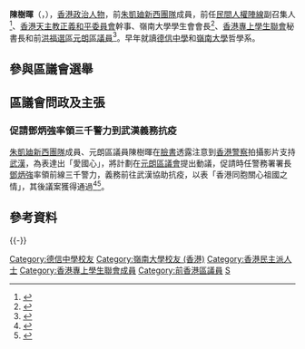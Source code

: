 {{infobox officeholder
| name = 陳樹暉
| native_name = Eddie Chan Shu-fai
| native_name_lang = en
|image=Eddie Chan Shu Fai 2013.jpg
|birth_date={{birth date and age|1990|10|29}}
|office=[[元朗區議會|元朗區議會]]議員
|term_start=2020年1月1日
|term_end=2021年7月8日
|constituency=[[洪福_(選區)|洪福選區]]
|predecessor=''新選區''
| successor       = 懸空
|office1=[[香港專上學生聯會|香港專上學生聯會]]秘書長
|term_start1=2013年
|term_end1=2014年
|deputy1=[[何潔泓|何潔泓]]<br>[[楊政賢|楊政賢]]
|predecessor1=[[李成康|李成康]]
|successor1=[[周永康_(香港)|周永康]]
|office2=[[嶺南大學學生會|嶺南大學學生會]]會長
|term_start2=2012年
|term_end2=2013年
|deputy2=[[胡詠欣|胡詠欣]]<br>[[何潔泓|何潔泓]]
|predecessor2=[[鄧建華|鄧建華]]（署理）
|successor2=[[葉泳琳|葉泳琳]]
|alma_mater=[[德信中學|德信中學]]<br>[[嶺南大學_(香港)|嶺南大學]]
| party = {{Nonp}}
| otherparty = {{TC}}（－2021年）
}}
'''陳樹暉'''（{{lang-en|Eddie Chan Shu-fai}}，{{bd|1990年|10月29日|||}}），[[香港|香港]][[政治人物|政治人物]]，前[[朱凱廸新西團隊|朱凱廸新西團隊]]成員，前任[[民間人權陣線|民間人權陣線]]副召集人<ref>{{cite web|url=http://hk.apple.nextmedia.com/news/art/20141208/18961815|title=龍和道被捕佔領者　計劃集體投訴|work=蘋果日報|date=2014-12-08|accessdate=2015-03-25|archive-date=2017-06-26|archive-url=https://web.archive.org/web/20170626014955/http://hk.apple.nextmedia.com/news/art/20141208/18961815|dead-url=no}}</ref>、[[香港天主教正義和平委員會|香港天主教正義和平委員會]]幹事、嶺南大學學生會會長<ref>{{cite web|url=http://lnsu.hk/executive-committee/members/|title=嶺南大學學生會歷屆幹事成員|work=嶺南大學學生會|accessdate=2015-03-25|deadurl=yes|archiveurl=https://web.archive.org/web/20150221224720/http://lnsu.hk/executive-committee/members/|archivedate=2015-02-21}}</ref>、[[香港專上學生聯會|香港專上學生聯會]]秘書長和前[[洪福_(選區)|洪福選區]][[元朗區議會|元朗區議員]]<ref>{{cite news|url=https://www.thestandnews.com/politics/%E5%85%83%E6%9C%97%E6%B4%AA%E7%A6%8F-%E6%9C%B1%E5%87%B1%E5%BB%B8%E6%96%B0%E8%A5%BF%E5%9C%98%E9%9A%8A%E9%99%B3%E6%A8%B9%E6%9A%89-%E6%93%8A%E6%95%97%E6%B0%91%E5%BB%BA%E8%81%AF%E5%BE%90%E5%90%9B%E7%B4%B9%E7%95%B6%E9%81%B8/|title=元朗洪福　朱凱廸新西團隊陳樹暉　擊敗民建聯徐君紹當選|publisher=立場新聞|date=2019-11-25|accessdate=2019-11-27|archive-date=2020-09-24|archive-url=https://web.archive.org/web/20200924094130/https://www.thestandnews.com/politics/%E5%85%83%E6%9C%97%E6%B4%AA%E7%A6%8F-%E6%9C%B1%E5%87%B1%E5%BB%B8%E6%96%B0%E8%A5%BF%E5%9C%98%E9%9A%8A%E9%99%B3%E6%A8%B9%E6%9A%89-%E6%93%8A%E6%95%97%E6%B0%91%E5%BB%BA%E8%81%AF%E5%BE%90%E5%90%9B%E7%B4%B9%E7%95%B6%E9%81%B8/|dead-url=no}}</ref>。早年就讀[[德信中學|德信中學]]和[[嶺南大學_(香港)|嶺南大學]]哲學系。

==參與區議會選舉==
{{Election box begin |名稱=[[2019年香港區議會選舉結果#元朗區|2019年元朗區議會洪福選區]]}}
{{Election box candidate with party link
|政黨    = 民主動力
|編號    = ①
|候選人  = '''陳樹暉'''
|票數    = 1775
|百分比  = 52.2%
|增減    = 不適用
|當選    = yes
}}
{{Election box candidate
|政黨    = 獨立民主派
|編號    = ②
|候選人  = [[潘茜甄|潘茜甄]]
|票數    = 12
|百分比  = 0.4%
|增減    = 不適用
|當選    = 
}}
{{Election box candidate with party link
|政黨    = 民建聯
|政黨2   = [[新界社團聯會|新界社團聯會]]
|編號    = ③
|候選人  = [[徐君紹|徐君紹]]
|票數    = 1613
|百分比  = 47.4%
|增減    = 不適用
|當選    = 
}}
{{Election box majority
|票數    = 3400
|百分比  = 100%
|增減    = 不適用
}}
{{Election box end}}

==區議會問政及主張==
===促請鄧炳強率領三千警力到武漢義務抗疫===
{{Main|2019冠状病毒病疫情}}
[[朱凱廸新西團隊|朱凱廸新西團隊]]成員、元朗區議員陳樹暉在[[臉書|臉書]]透露注意到[[香港警察|香港警察]]拍攝影片支持[[武漢|武漢]]，為表達出「愛國心」，將計劃在[[元朗區議會|元朗區議會]]提出動議，促請時任警務署署長[[鄧炳強|鄧炳強]]率領前線三千警力，義務前往武漢協助抗疫，以表「香港同胞關心祖國之情」，其後議案獲得通過<ref>{{Cite web|title=【Emily】元朗區會通過 促一哥率3000警武漢抗疫 - 20200204 - 港聞|url=https://news.mingpao.com/pns/%e6%b8%af%e8%81%9e/article/20200204/s00002/1580755389685/%e3%80%90emily%e3%80%91%e5%85%83%e6%9c%97%e5%8d%80%e6%9c%83%e9%80%9a%e9%81%8e-%e4%bf%83%e4%b8%80%e5%93%a5%e7%8e%873000%e8%ad%a6%e6%ad%a6%e6%bc%a2%e6%8a%97%e7%96%ab|accessdate=2020-02-05|work=明報新聞網 - 每日明報 daily news|language=zh-hant|archive-date=2020-02-05|archive-url=https://web.archive.org/web/20200205052129/https://news.mingpao.com/pns/%25E6%25B8%25AF%25E8%2581%259E/article/20200204/s00002/1580755389685/%25E3%2580%2590emily%25E3%2580%2591%25E5%2585%2583%25E6%259C%2597%25E5%258D%2580%25E6%259C%2583%25E9%2580%259A%25E9%2581%258E-%25E4%25BF%2583%25E4%25B8%2580%25E5%2593%25A5%25E7%258E%25873000%25E8%25AD%25A6%25E6%25AD%25A6%25E6%25BC%25A2%25E6%258A%2597%25E7%2596%25AB|dead-url=no}}</ref><ref>{{Cite web|title=促鄧炳強率警力北上救國 元朗區議會一致通過(圖) - 香港|url=https://m.secretchina.com/news/b5/2020/02/05/921975.html|accessdate=2020-02-05|date=2020-02-05|work=看中國|archive-date=2020-02-05|archive-url=https://web.archive.org/web/20200205052128/https://m.secretchina.com/news/b5/2020/02/05/921975.html|dead-url=yes}}</ref>。

== 參考資料 ==
{{reflist}}

{{-}}
{{start box}}
{{s-par}}
{{s-new|first}}
{{s-title|[[元朗區議會|元朗區議會]][[洪福_(選區)|洪福]]選區|2020年－2021年7月8日}}
{{s-after|懸空}}
{{end}}
{{start box}}
{{s-before|[[李成康|李成康]]|[[香港大學|香港大學]]}}
{{s-title|[[香港專上學生聯會|香港專上學生聯會]][[秘書長|秘書長]]|2013年4月－2014年3月}}
{{s-after|[[周永康_(香港)|周永康]]|[[香港大學|香港大學]]}}
{{end box}}

{{元朗區議會議員 (2020-2023)}}

[[Category:德信中學校友|Category:德信中學校友]]
[[Category:嶺南大學校友_(香港)|Category:嶺南大學校友 (香港)]]
[[Category:香港民主派人士|Category:香港民主派人士]]
[[Category:香港專上學生聯會成員|Category:香港專上學生聯會成員]]
[[Category:前香港區議員|Category:前香港區議員]]
[[Category:陳姓|S]]